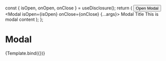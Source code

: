 


<Meta title="Components/Data display/Modal" component={Modal} />

  const { isOpen, onOpen, onClose } = useDisclosure();
  return (
    <ThemeProvider>
      <Box>
        <Button onClick={onOpen}>Open Modal</Button>
        <Modal isOpen={isOpen} onClose={onClose} {...args}>
          <ModalOverlay />
          <ModalContent>
            <ModalHeader>Modal Title</ModalHeader>
            <ModalCloseButton />
            <Divider />
            <ModalBody>
              <Box p="4">This is modal content</Box>
            </ModalBody>
          </ModalContent>
        </Modal>
      </Box>
    </ThemeProvider>
  );
};

# Modal

<Canvas>
  <Story
    name="Modal"
    args={{ isCentered: true, size: 'sm', motionPreset: 'scale' }}
    argTypes={{
      size: {
        options: ['xs', 'sm', 'md', 'lg', 'xl', 'full'],
        control: 'select',
      },
      motionPreset: {
        options: ['slideInBottom', 'slideInRight', 'scale'],
        control: 'select',
      },
    }}
  >
    {Template.bind({})}
  </Story>
</Canvas>
